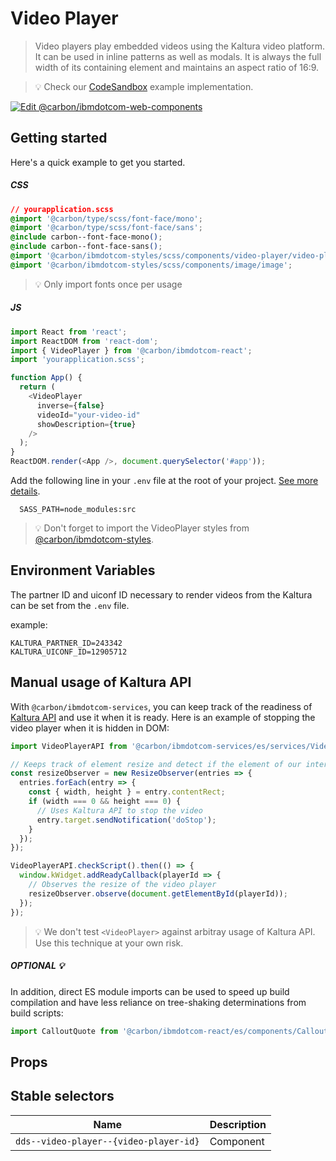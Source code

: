 
# Video Player

> Video players play embedded videos using the Kaltura video platform. It can be
> used in inline patterns as well as modals. It is always the full width of its
> containing element and maintains an aspect ratio of 16:9.

> 💡 Check our
> [CodeSandbox](https://githubbox.com/carbon-design-system/carbon-for-ibm-dotcom/tree/master/packages/react/examples/codesandbox/components/VideoPlayer)
> example implementation.

[![Edit @carbon/ibmdotcom-web-components](https://codesandbox.io/static/img/play-codesandbox.svg)](https://githubbox.com/carbon-design-system/carbon-for-ibm-dotcom/tree/master/packages/react/examples/codesandbox/components/VideoPlayer)

## Getting started

Here's a quick example to get you started.

##### CSS

```css
// yourapplication.scss
@import '@carbon/type/scss/font-face/mono';
@import '@carbon/type/scss/font-face/sans';
@include carbon--font-face-mono();
@include carbon--font-face-sans();
@import '@carbon/ibmdotcom-styles/scss/components/video-player/video-player';
@import '@carbon/ibmdotcom-styles/scss/components/image/image';
```

> 💡 Only import fonts once per usage

##### JS

```javascript
import React from 'react';
import ReactDOM from 'react-dom';
import { VideoPlayer } from '@carbon/ibmdotcom-react';
import 'yourapplication.scss';

function App() {
  return (
    <VideoPlayer
      inverse={false}
      videoId="your-video-id"
      showDescription={true}
    />
  );
}
ReactDOM.render(<App />, document.querySelector('#app'));
```

Add the following line in your `.env` file at the root of your project.
[See more details](https://github.com/carbon-design-system/carbon-for-ibm-dotcom/tree/master/packages/styles#usage).

```
  SASS_PATH=node_modules:src
```

> 💡 Don't forget to import the VideoPlayer styles from
> [@carbon/ibmdotcom-styles](https://github.com/carbon-design-system/carbon-for-ibm-dotcom/blob/master/packages/styles).

## Environment Variables

The partner ID and uiconf ID necessary to render videos from the Kaltura can be
set from the `.env` file.

example:

```
KALTURA_PARTNER_ID=243342
KALTURA_UICONF_ID=12905712
```

## Manual usage of Kaltura API

With `@carbon/ibmdotcom-services`, you can keep track of the readiness of [Kaltura API](http://player.kaltura.com/docs/api) and use it when it is ready. Here is an example of stopping the video player when it is hidden in DOM:

```javascript
import VideoPlayerAPI from '@carbon/ibmdotcom-services/es/services/VideoPlayer/VideoPlayer';

// Keeps track of element resize and detect if the element of our interest is hidden
const resizeObserver = new ResizeObserver(entries => {
  entries.forEach(entry => {
    const { width, height } = entry.contentRect;
    if (width === 0 && height === 0) {
      // Uses Kaltura API to stop the video
      entry.target.sendNotification('doStop');
    }
  });
});

VideoPlayerAPI.checkScript().then(() => {
  window.kWidget.addReadyCallback(playerId => {
    // Observes the resize of the video player
    resizeObserver.observe(document.getElementById(playerId));
  });
});
```

> 💡 We don't test `<VideoPlayer>` against arbitray usage of Kaltura API. Use this technique at your own risk.

##### OPTIONAL 💡

In addition, direct ES module imports can be used to speed up build compilation and have less reliance on tree-shaking determinations from build scripts:

````js
import CalloutQuote from '@carbon/ibmdotcom-react/es/components/CalloutQuote/CalloutQuote';
````

## Props

<Props of={VideoPlayer} />

## Stable selectors

| Name                                   | Description |
| -------------------------------------- | ----------- |
| `dds--video-player--{video-player-id}` | Component   |

<Description markdown={contributing} />
